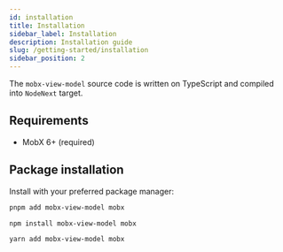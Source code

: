 ```yaml
---
id: installation
title: Installation
sidebar_label: Installation
description: Installation guide
slug: /getting-started/installation
sidebar_position: 2
---
```


The `mobx-view-model` source code is written on TypeScript and compiled into `NodeNext` target.  

## Requirements
- MobX 6+ (required)  

## Package installation  
Install with your preferred package manager:

```bash
pnpm add mobx-view-model mobx
```
```bash
npm install mobx-view-model mobx
```
```bash
yarn add mobx-view-model mobx
```
